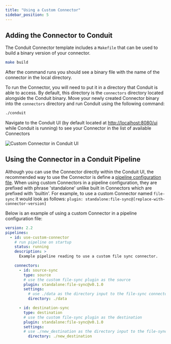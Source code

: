 ```yaml
---
title: "Using a Custom Connector"
sidebar_position: 5
---
```


## Adding the Connector to Conduit

The Conduit Connector template includes a `Makefile` that can be used to build a binary version of your connector.

```bash
make build
```

After the command runs you should see a binary file with the name of the connector in the local directory.

To run the Connector, you will need to put it in a directory that Conduit is able to access.  By default, this directory is the `connectors` directory located alongside the Conduit binary.  Move your newly created Connector binary into the `connectors` directory and run Conduit using the following command:

```bash
./conduit
```

Navigate to the Conduit UI (by default located at [http://localhost:8080/ui](http://localhost:8080/ui) while Conduit is running) to see your Connector in the list of available Connectors

![Custom Connector in Conduit UI](/img/conduit-custom-connector-ui-screenshot.png)

## Using the Connector in a Conduit Pipeline

Although you can use the Connector directly within the Conduit UI, the recommended way to use the Connector is define a [pipeline configuration file](/docs/pipeline-configuration-files/getting-started.mdx).
When using custom Connectors in a pipeline configuration, they are prefixed with phrase 'standalone' unlike built in Connectors which are prefixed with 'builtin'. For example, to use a custom Connector named `file-sync` it would look as follows: `plugin: standalone:file-sync@[replace-with-connector-version]`

Below is an example of using a custom Connector in a pipeline configuration file:

``` yaml title="pipelines/use-custom-connector.yml"
version: 2.2
pipelines:
  - id: use-custom-connector
    # run pipeline on startup
    status: running
    description: >
      Example pipeline reading to use a custom file sync connector.

    connectors:
      - id: source-sync
        type: source
        # use the custom file-sync plugin as the source
        plugin: standalone:file-sync@v0.1.0
        settings:
          # use ./data as the directory input to the file-sync connector; the connnector will watch for new files in this directory
          directory: ./data

      - id: destination-sync
        type: destination
        # use the custom file-sync plugin as the destination
        plugin: standalone:file-sync@v0.1.0
        settings:
        # use ./new_destination as the directory input to the file-sync connector; the connnector will write files from the pipeline to this directory
          directory: ./new_destination
```
